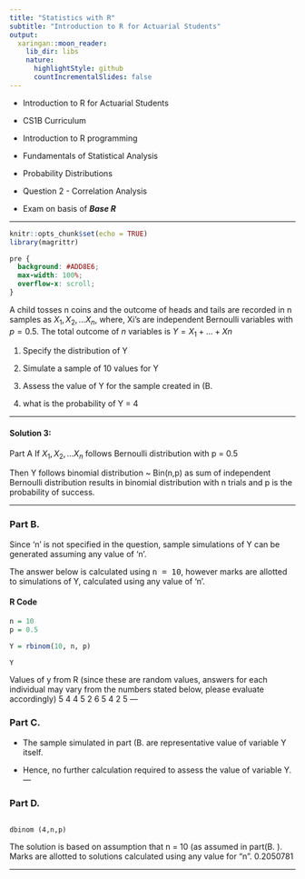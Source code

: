 ```yaml
---
title: "Statistics with R"
subtitle: "Introduction to R for Actuarial Students"
output:
  xaringan::moon_reader:
    lib_dir: libs
    nature:
      highlightStyle: github
      countIncrementalSlides: false
---
```


* Introduction to R for Actuarial Students

* CS1B Curriculum

* Introduction to R programming
* Fundamentals of Statistical Analysis
* Probability Distributions

* Question 2 - Correlation Analysis
* Exam on basis of ***Base R***

---


```r
knitr::opts_chunk$set(echo = TRUE)
library(magrittr)
```

```css
pre {
  background: #ADD8E6;
  max-width: 100%;
  overflow-x: scroll;
}
```


A child tosses n coins and the outcome of heads and tails are recorded in n samples as
$X_1, X_2, \ldots X_n$, where, Xi’s are independent Bernoulli variables with $p = 0.5$. 
The total outcome of $n$ variables is $Y = X_1 +\ldots + Xn$


1. Specify the distribution of Y 

2. Simulate a sample of 10 values for Y 

3.  Assess the value of Y for the sample created in (B.  
4.  what is the probability of Y = 4 

---

#### Solution 3:

Part A If $X_1, X_2, \ldots X_n$ follows Bernoulli distribution with p = 0.5 

Then Y follows binomial distribution ~ Bin(n,p) as sum of independent Bernoulli distribution 
results in binomial distribution with n trials and p is the probability of success. 

---

### Part B.  

Since ‘n’ is not specified in the question, sample simulations of Y can be generated assuming any 
value of ‘n’. 

The answer below is calculated using <tt>n = 10</tt>, however marks are allotted to 
simulations of Y, calculated using any value of ‘n’.


#### R Code

```r
n = 10
p = 0.5
```

```r
Y = rbinom(10, n, p)

Y
```

Values of y from R (since these are random values, answers for each individual may vary from 
the numbers stated below, please evaluate accordingly)
5 4 4 5 2 6 5 4 2 5 
---

### Part C.
 
* The sample simulated in part (B.  are representative value of variable Y itself. 

* Hence, no further 
calculation required to assess the value of variable Y. 
---

### Part D. 

<pre><code>
dbinom (4,n,p)
</code></pre>

The solution is based on assumption that n = 10 (as assumed in part(B. ). Marks are allotted to 
solutions calculated using any value for “n”.
0.2050781 

---